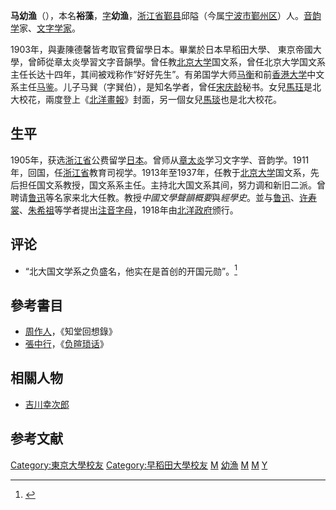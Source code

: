 '''马幼渔'''（{{bd|1878年||1945年|||M馬}}），本名'''裕藻'''，[[表字|字]]'''幼渔'''，[[浙江省|浙江省]][[鄞县|鄞县]]邱隘（今属[[宁波市|宁波市]][[鄞州区|鄞州区]]）人。[[音韵学|音韵学]]家、[[文字学家|文字学家]]。

1903年，與妻陳德馨皆考取官費留學日本。畢業於日本早稻田大學、 東京帝國大學，曾師從章太炎學習文字音韻學。曾任教[[北京大学|北京大学]]国文系，曾任北京大学国文系主任长达十四年，其间被戏称作“好好先生”。有弟国学大师[[马衡|马衡]]和前[[香港大学|香港大学]]中文系主任[[马鉴|马鉴]]。儿子马巽（字巽伯），是知名学者，曾任[[宋庆龄|宋庆龄]]秘书。女兒[[馬珏|馬珏]]是北大校花，兩度登上《[[北洋畫報|北洋畫報]]》封面，另一個女兒[[馬琰|馬琰]]也是北大校花。

==生平==
1905年，获选[[浙江省|浙江省]]公费留学[[日本|日本]]。曾师从[[章太炎|章太炎]]学习文字学、音韵学。1911年，回国，任[[浙江省|浙江省]]教育司视学。1913年至1937年，任教于[[北京大学|北京大学]]国文系，先后担任国文系教授，国文系系主任。主持北大国文系其间，努力调和新旧二派。曾聘请[[鲁迅|鲁迅]]等名家来北大任教。教授''中國文學聲韻概要''與''經學史''。並与[[鲁迅|鲁迅]]、[[许寿裳|许寿裳]]、[[朱希祖|朱希祖]]等学者提出[[注音字母|注音字母]]，1918年由[[北洋政府|北洋政府]]颁行。

==评论==
*“北大国文学系之负盛名，他实在是首创的开国元勋”。<ref>{{Cite web|title=中华文史网-朱希祖|url=http://www.qinghistory.cn/zxz/354883.shtml|access-date=2022-04-29|work=www.qinghistory.cn}}</ref>
==參考書目==
*[[周作人|周作人]]，《知堂回想錄》
* [[張中行|張中行]]，《[[负暄琐话|负暄琐话]]》

==相關人物==
*[[吉川幸次郎|吉川幸次郎]]

==参考文献==
{{reflist}}

{{鄞县五马}}

[[Category:東京大學校友|Category:東京大學校友]]
[[Category:早稻田大學校友|Category:早稻田大學校友]]
[[Category:鄞县人|M]]
[[Category:鄞县五马|幼漁]]
[[Category:中國漢字學家|M]]
[[Category:漢語音韻學家|M]]
[[Category:馬姓|Y]]